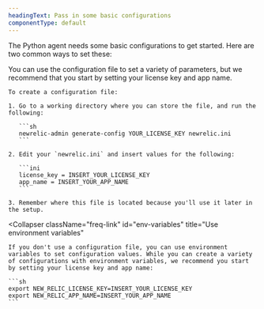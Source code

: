 ```yaml
---
headingText: Pass in some basic configurations
componentType: default
---
```


The Python agent needs some basic configurations to get started. Here are two common ways to set these:

<CollapserGroup>
  <Collapser
    className="freq-link"
    id="config-file-option"
    title="Use a configuration file"
  >
    You can use the configuration file to set a variety of parameters, but we recommend that you start by setting your license key and app name.

    To create a configuration file:

    1. Go to a working directory where you can store the file, and run the following:

       ```sh
       newrelic-admin generate-config YOUR_LICENSE_KEY newrelic.ini
       ```

    2. Edit your `newrelic.ini` and insert values for the following:

       ```ini
       license_key = INSERT_YOUR_LICENSE_KEY
       app_name = INSERT_YOUR_APP_NAME
       ```

    3. Remember where this file is located because you'll use it later in the setup.
  </Collapser>

  <Collapser
    className="freq-link"
    id="env-variables"
    title="Use environment variables"
  >
    If you don't use a configuration file, you can use environment variables to set configuration values. While you can create a variety of configurations with environment variables, we recommend you start by setting your license key and app name:

    ```sh
    export NEW_RELIC_LICENSE_KEY=INSERT_YOUR_LICENSE_KEY
    export NEW_RELIC_APP_NAME=INSERT_YOUR_APP_NAME
    ```
  </Collapser>
</CollapserGroup>

